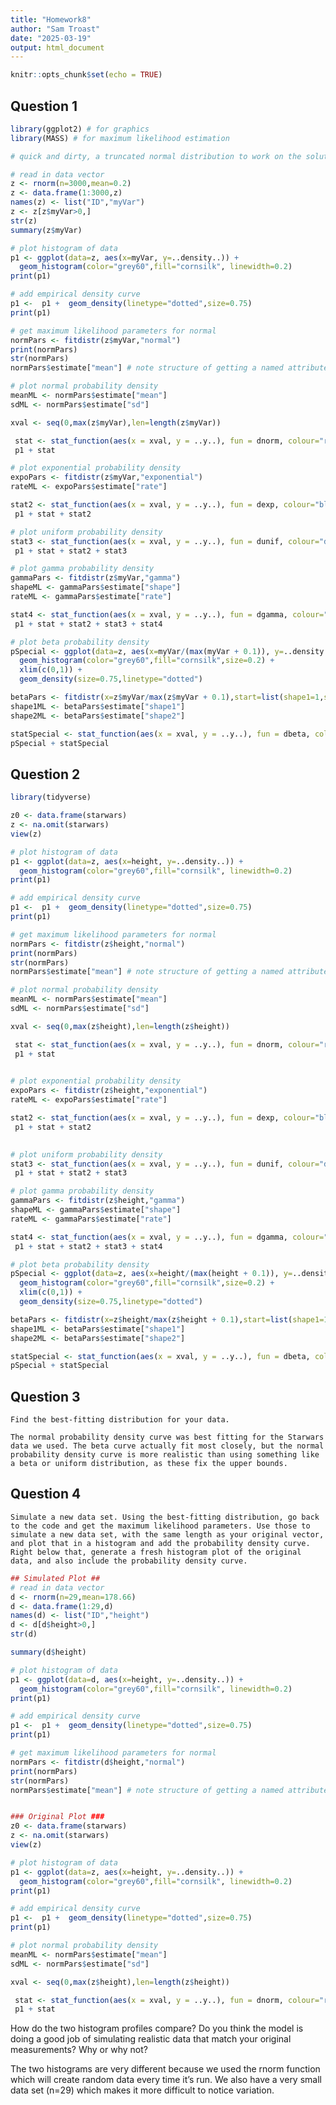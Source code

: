 ```yaml
---
title: "Homework8"
author: "Sam Troast"
date: "2025-03-19"
output: html_document
---
```


```r
knitr::opts_chunk$set(echo = TRUE)
```
**Question 1**
-
```r
library(ggplot2) # for graphics
library(MASS) # for maximum likelihood estimation

# quick and dirty, a truncated normal distribution to work on the solution set

# read in data vector
z <- rnorm(n=3000,mean=0.2)
z <- data.frame(1:3000,z)
names(z) <- list("ID","myVar")
z <- z[z$myVar>0,]
str(z)
summary(z$myVar)

# plot histogram of data 
p1 <- ggplot(data=z, aes(x=myVar, y=..density..)) +
  geom_histogram(color="grey60",fill="cornsilk", linewidth=0.2) 
print(p1)

# add empirical density curve
p1 <-  p1 +  geom_density(linetype="dotted",size=0.75)
print(p1)

# get maximum likelihood parameters for normal
normPars <- fitdistr(z$myVar,"normal")
print(normPars)
str(normPars)
normPars$estimate["mean"] # note structure of getting a named attribute

# plot normal probability density
meanML <- normPars$estimate["mean"]
sdML <- normPars$estimate["sd"]

xval <- seq(0,max(z$myVar),len=length(z$myVar))

 stat <- stat_function(aes(x = xval, y = ..y..), fun = dnorm, colour="red", n = length(z$myVar), args = list(mean = meanML, sd = sdML))
 p1 + stat

# plot exponential probability density
expoPars <- fitdistr(z$myVar,"exponential")
rateML <- expoPars$estimate["rate"]

stat2 <- stat_function(aes(x = xval, y = ..y..), fun = dexp, colour="blue", n = length(z$myVar), args = list(rate=rateML))
 p1 + stat + stat2

# plot uniform probability density
stat3 <- stat_function(aes(x = xval, y = ..y..), fun = dunif, colour="darkgreen", n = length(z$myVar), args = list(min=min(z$myVar), max=max(z$myVar)))
 p1 + stat + stat2 + stat3

# plot gamma probability density
gammaPars <- fitdistr(z$myVar,"gamma")
shapeML <- gammaPars$estimate["shape"]
rateML <- gammaPars$estimate["rate"]

stat4 <- stat_function(aes(x = xval, y = ..y..), fun = dgamma, colour="brown", n = length(z$myVar), args = list(shape=shapeML, rate=rateML))
 p1 + stat + stat2 + stat3 + stat4

# plot beta probability density
pSpecial <- ggplot(data=z, aes(x=myVar/(max(myVar + 0.1)), y=..density..)) +
  geom_histogram(color="grey60",fill="cornsilk",size=0.2) + 
  xlim(c(0,1)) +
  geom_density(size=0.75,linetype="dotted")

betaPars <- fitdistr(x=z$myVar/max(z$myVar + 0.1),start=list(shape1=1,shape2=2),"beta")
shape1ML <- betaPars$estimate["shape1"]
shape2ML <- betaPars$estimate["shape2"]

statSpecial <- stat_function(aes(x = xval, y = ..y..), fun = dbeta, colour="orchid", n = length(z$myVar), args = list(shape1=shape1ML,shape2=shape2ML))
pSpecial + statSpecial
```


**Question 2**
-

```r
library(tidyverse)

z0 <- data.frame(starwars)
z <- na.omit(starwars)
view(z)

# plot histogram of data 
p1 <- ggplot(data=z, aes(x=height, y=..density..)) +
  geom_histogram(color="grey60",fill="cornsilk", linewidth=0.2) 
print(p1)

# add empirical density curve
p1 <-  p1 +  geom_density(linetype="dotted",size=0.75)
print(p1)

# get maximum likelihood parameters for normal
normPars <- fitdistr(z$height,"normal")
print(normPars)
str(normPars)
normPars$estimate["mean"] # note structure of getting a named attribute

# plot normal probability density
meanML <- normPars$estimate["mean"]
sdML <- normPars$estimate["sd"]

xval <- seq(0,max(z$height),len=length(z$height))

 stat <- stat_function(aes(x = xval, y = ..y..), fun = dnorm, colour="red", n = length(z$height), args = list(mean = meanML, sd = sdML))
 p1 + stat

 
# plot exponential probability density
expoPars <- fitdistr(z$height,"exponential")
rateML <- expoPars$estimate["rate"]

stat2 <- stat_function(aes(x = xval, y = ..y..), fun = dexp, colour="blue", n = length(z$height), args = list(rate=rateML))
 p1 + stat + stat2

 
# plot uniform probability density
stat3 <- stat_function(aes(x = xval, y = ..y..), fun = dunif, colour="darkgreen", n = length(z$height), args = list(min=min(z$height), max=max(z$height)))
 p1 + stat + stat2 + stat3

# plot gamma probability density
gammaPars <- fitdistr(z$height,"gamma")
shapeML <- gammaPars$estimate["shape"]
rateML <- gammaPars$estimate["rate"]

stat4 <- stat_function(aes(x = xval, y = ..y..), fun = dgamma, colour="brown", n = length(z$height), args = list(shape=shapeML, rate=rateML))
 p1 + stat + stat2 + stat3 + stat4

# plot beta probability density
pSpecial <- ggplot(data=z, aes(x=height/(max(height + 0.1)), y=..density..)) +
  geom_histogram(color="grey60",fill="cornsilk",size=0.2) + 
  xlim(c(0,1)) +
  geom_density(size=0.75,linetype="dotted")

betaPars <- fitdistr(x=z$height/max(z$height + 0.1),start=list(shape1=1,shape2=2),"beta")
shape1ML <- betaPars$estimate["shape1"]
shape2ML <- betaPars$estimate["shape2"]

statSpecial <- stat_function(aes(x = xval, y = ..y..), fun = dbeta, colour="orchid", n = length(z$height), args = list(shape1=shape1ML,shape2=shape2ML))
pSpecial + statSpecial 
```

**Question 3**
-
```
Find the best-fitting distribution for your data.

The normal probability density curve was best fitting for the Starwars data we used. The beta curve actually fit most closely, but the normal probability density curve is more realistic than using something like a beta or uniform distribution, as these fix the upper bounds.
```

**Question 4**
-
```
Simulate a new data set. Using the best-fitting distribution, go back to the code and get the maximum likelihood parameters. Use those to simulate a new data set, with the same length as your original vector, and plot that in a histogram and add the probability density curve. Right below that, generate a fresh histogram plot of the original data, and also include the probability density curve.
```
```r
## Simulated Plot ##
# read in data vector
d <- rnorm(n=29,mean=178.66)
d <- data.frame(1:29,d)
names(d) <- list("ID","height")
d <- d[d$height>0,]
str(d)

summary(d$height)

# plot histogram of data 
p1 <- ggplot(data=d, aes(x=height, y=..density..)) +
  geom_histogram(color="grey60",fill="cornsilk", linewidth=0.2) 
print(p1)

# add empirical density curve
p1 <-  p1 +  geom_density(linetype="dotted",size=0.75)
print(p1)

# get maximum likelihood parameters for normal
normPars <- fitdistr(d$height,"normal")
print(normPars)
str(normPars)
normPars$estimate["mean"] # note structure of getting a named attribute


### Original Plot ###
z0 <- data.frame(starwars)
z <- na.omit(starwars)
view(z)

# plot histogram of data 
p1 <- ggplot(data=z, aes(x=height, y=..density..)) +
  geom_histogram(color="grey60",fill="cornsilk", linewidth=0.2) 
print(p1)

# add empirical density curve
p1 <-  p1 +  geom_density(linetype="dotted",size=0.75)
print(p1)

# plot normal probability density
meanML <- normPars$estimate["mean"]
sdML <- normPars$estimate["sd"]

xval <- seq(0,max(z$height),len=length(z$height))

 stat <- stat_function(aes(x = xval, y = ..y..), fun = dnorm, colour="red", n = length(z$height), args = list(mean = meanML, sd = sdML))
 p1 + stat
```

How do the two histogram profiles compare? Do you think the model is doing a good job of simulating realistic data that match your original measurements? Why or why not?

The two histograms are very different because we used the rnorm function which will create random data every time it's run. We also have a very small data set (n=29) which makes it more difficult to notice variation.
